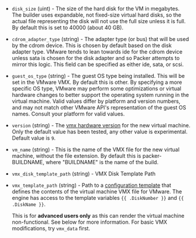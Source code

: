 <!-- Code generated from the comments of the Config struct in builder/vmware/iso/config.go; DO NOT EDIT MANUALLY -->

- `disk_size` (uint) - The size of the hard disk for the VM in megabytes.
  The builder uses expandable, not fixed-size virtual hard disks, so the
  actual file representing the disk will not use the full size unless it
  is full. By default this is set to 40000 (about 40 GB).

- `cdrom_adapter_type` (string) - The adapter type (or bus) that will be used
  by the cdrom device. This is chosen by default based on the disk adapter
  type. VMware tends to lean towards ide for the cdrom device unless
  sata is chosen for the disk adapter and so Packer attempts to mirror
  this logic. This field can be specified as either ide, sata, or scsi.

- `guest_os_type` (string) - The guest OS type being installed. This will be
  set in the VMware VMX. By default this is other. By specifying a more
  specific OS type, VMware may perform some optimizations or virtual hardware
  changes to better support the operating system running in the
  virtual machine. Valid values differ by platform and version numbers, and may
  not match other VMware API's representation of the guest OS names. Consult your
  platform for valid values.

- `version` (string) - The [vmx hardware
  version](http://kb.vmware.com/selfservice/microsites/search.do?language=en_US&cmd=displayKC&externalId=1003746)
  for the new virtual machine. Only the default value has been tested, any
  other value is experimental. Default value is `9`.

- `vm_name` (string) - This is the name of the VMX file for the new virtual
  machine, without the file extension. By default this is packer-BUILDNAME,
  where "BUILDNAME" is the name of the build.

- `vmx_disk_template_path` (string) - VMX Disk Template Path

- `vmx_template_path` (string) - Path to a [configuration template](/docs/templates/engine) that
  defines the contents of the virtual machine VMX file for VMware. The
  engine has access to the template variables `{{ .DiskNumber }}` and
  `{{ .DiskName }}`.

  This is for **advanced users only** as this can render the virtual machine
  non-functional. See below for more information. For basic VMX
  modifications, try `vmx_data` first.
